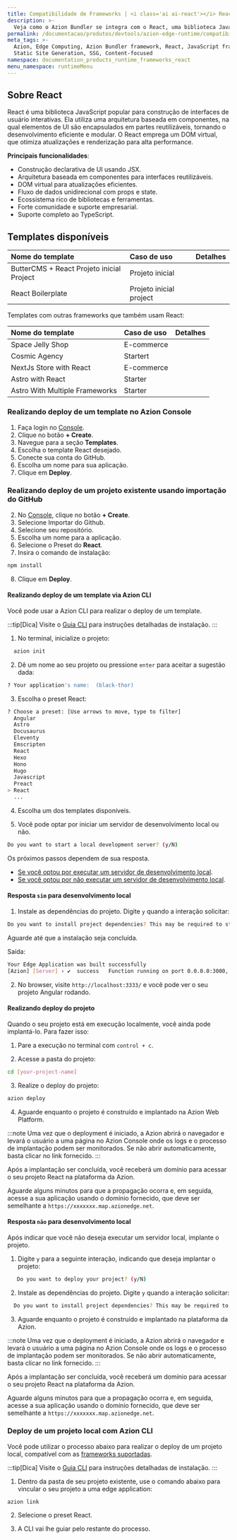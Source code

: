 ```yaml
---
title: Compatibilidade de Frameworks | <i class='ai ai-react'></i> React
description: >-
  Veja como o Azion Bundler se integra com o React, uma biblioteca JavaScript que utiliza componentes para elementos de UI.
permalink: /documentacao/produtos/devtools/azion-edge-runtime/compatibilidade-frameworks/react/
meta_tags: >-
  Azion, Edge Computing, Azion Bundler framework, React, JavaScript frameworks,
  Static Site Generation, SSG, Content-focused
namespace: documentation_products_runtime_frameworks_react
menu_namespace: runtimeMenu
---
```



## Sobre React

React é uma biblioteca JavaScript popular para construção de interfaces de usuário interativas. Ela utiliza uma arquitetura baseada em componentes, na qual elementos de UI são encapsulados em partes reutilizáveis, tornando o desenvolvimento eficiente e modular. O React emprega um DOM virtual, que otimiza atualizações e renderização para alta performance.

**Principais funcionalidades**:

- Construção declarativa de UI usando JSX.  
- Arquitetura baseada em componentes para interfaces reutilizáveis.  
- DOM virtual para atualizações eficientes.  
- Fluxo de dados unidirecional com props e state.  
- Ecossistema rico de bibliotecas e ferramentas.  
- Forte comunidade e suporte empresarial.  
- Suporte completo ao TypeScript.  

## Templates disponíveis

| Nome do template | Caso de uso | Detalhes |
|:-------------|:---------|:-----|
| ButterCMS + React Projeto inicial Project | Projeto inicial | <LinkButton link="/pt-br/documentacao/produtos/templates/react-buttercms/" label="Mais detalhes" severity="secondary" /> |
| React Boilerplate | Projeto inicial project | <LinkButton link="/pt-br/documentacao/produtos/templates/react-boilerplate/" label="Mais detalhes" severity="secondary" /> |

Templates com outras frameworks que também usam React:

| Nome do template | Caso de uso | Detalhes |
|:-------------|:---------|:-----|
| Space Jelly Shop| E-commerce | <LinkButton link="/pt-br/documentacao/produtos/templates/space-jelly-shop/" label="Mais detalhes" severity="secondary" /> |
| Cosmic Agency | Startert | <LinkButton link="/pt-br/documentacao/produtos/templates/cosmic-agency/" label="Mais detalhes" severity="secondary" /> |
| NextJs Store with React | E-commerce | <LinkButton link="/pt-br/documentacao/produtos/templates/nextjs-store/" label="Mais detalhes" severity="secondary" /> |
| Astro with React | Starter | <LinkButton link="/pt-br/documentacao/produtos/templates/astro-react/" label="Mais detalhes" severity="secondary" /> |
| Astro With Multiple Frameworks | Starter | <LinkButton link="/pt-br/documentacao/produtos/templates/astro-multiple-frameworks/" label="Mais detalhes" severity="secondary" /> |

### Realizando deploy de um template no Azion Console

1. Faça login no [Console](https://console.azion.com).
2. Clique no botão **\+ Create**.
3. Navegue para a seção **Templates**.
4. Escolha o template React desejado.
5. Conecte sua conta do GitHub.
6. Escolha um nome para sua aplicação.
7. Clique em **Deploy**.

### Realizando deploy de um projeto existente usando importação do GitHub

2. No [Console](https://console.azion.com), clique no botão **\+ Create**.  
3. Selecione Importar do Github.
4. Selecione seu repositório.
5. Escolha um nome para a aplicação.
6. Selecione o Preset do **React**.
7. Insira o comando de instalação:

```sh
npm install
```
8. Clique em **Deploy**.

#### Realizando deploy de um template via Azion CLI

Você pode usar a Azion CLI para realizar o deploy de um template.

:::tip[Dica]
Visite o [Guia CLI](/pt-br/documentacao/produtos/azion-cli/visao-geral/#instalar-a-azion-cli) para instruções detalhadas de instalação.
:::

1. No terminal, inicialize o projeto:

```sh 
  azion init
```

2. Dê um nome ao seu projeto ou pressione `enter` para aceitar a sugestão dada:

```sh 
? Your application's name:  (black-thor) 
```

3. Escolha o preset React: 

```sh 
? Choose a preset: [Use arrows to move, type to filter]
  Angular 
  Astro 
  Docusaurus
  Eleventy
  Emscripten
  React
  Hexo
  Hono
  Hugo
  Javascript
  Preact
> React
  ...
```

4. Escolha um dos templates disponíveis.

5. Você pode optar por iniciar um servidor de desenvolvimento local ou não.

```sh 
Do you want to start a local development server? (y/N) 
```

Os próximos passos dependem de sua resposta.

- [Se você optou por executar um servidor de desenvolvimento local](#resposta-sim-para-desenvolvimento-local).
- [Se você optou por não executar um servidor de desenvolvimento local](#resposta-nao-para-desenvolvimento-local).

#### Resposta `sim` para desenvolvimento local

1. Instale as dependências do projeto. Digite `y` quando a interação solicitar:

```sh 
Do you want to install project dependencies? This may be required to start local development server (y/N)
```

Aguarde até que a instalação seja concluída.

Saída:

```sh
Your Edge Application was built successfully
[Azion] [Server] › ✔  success   Function running on port 0.0.0.0:3000, url: http://localhost:3000
```

2. No browser, visite  `http://localhost:3333/` e você pode ver o seu projeto Angular rodando.

#### Realizando deploy do projeto

Quando o seu projeto está em execução localmente, você ainda pode implantá-lo. Para fazer isso:

1. Pare a execução no terminal com `control + c`. 

2. Acesse a pasta do projeto:

```sh
cd [your-project-name] 
```

3. Realize o deploy do projeto: 

```sh
azion deploy
```

4. Aguarde enquanto o projeto é construído e implantado na Azion Web Platform.

:::note 
Uma vez que o deployment é iniciado, a Azion abrirá o navegador e levará o usuário a uma página no Azion Console onde os logs e o processo de implantação podem ser monitorados. Se não abrir automaticamente, basta clicar no link fornecido.
::: 

Após a implantação ser concluída, você receberá um domínio para acessar o seu projeto React na plataforma da Azion.

Aguarde alguns minutos para que a propagação ocorra e, em seguida, acesse a sua aplicação usando o domínio fornecido, que deve ser semelhante a `https://xxxxxxx.map.azionedge.net`.

#### Resposta `não` para desenvolvimento local

Após indicar que você não deseja executar um servidor local, implante o projeto.

1. Digite `y` para a seguinte interação, indicando que deseja implantar o projeto:

```sh
   Do you want to deploy your project? (y/N) 
```

2. Instale as dependências do projeto. Digite `y` quando a interação solicitar:

```sh 
  Do you want to install project dependencies? This may be required to deploy your project (y/N)
```

3. Aguarde enquanto o projeto é construído e implantado na plataforma da Azion.

:::note 
Uma vez que o deployment é iniciado, a Azion abrirá o navegador e levará o usuário a uma página no Azion Console onde os logs e o processo de implantação podem ser monitorados. Se não abrir automaticamente, basta clicar no link fornecido.
::: 

Após a implantação ser concluída, você receberá um domínio para acessar o seu projeto React na plataforma da Azion.

Aguarde alguns minutos para que a propagação ocorra e, em seguida, acesse a sua aplicação usando o domínio fornecido, que deve ser semelhante a `https://xxxxxxx.map.azionedge.net`.

### Deploy de um projeto local com Azion CLI

Você pode utilizar o processo abaixo para realizar o deploy de um projeto local, compatível com as [frameworks suportadas](/pt-br/documentacao/produtos/devtools/azion-edge-runtime/compatibilidade-frameworks/).

:::tip[Dica]
Visite o [Guia CLI](/pt-br/documentacao/produtos/azion-cli/visao-geral/#instalar-a-azion-cli) para instruções detalhadas de instalação.
:::

1. Dentro da pasta de seu projeto existente, use o comando abaixo para vincular o seu projeto a uma edge application:

```shell
azion link
```

2. Selecione o preset React.

3. A CLI vai lhe guiar pelo restante do processo.
